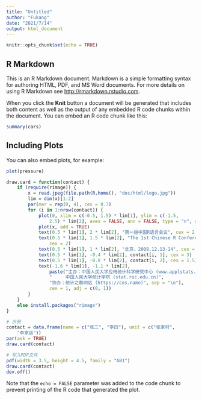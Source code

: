 ```yaml
---
title: "Untitled"
author: "Fukang"
date: "2021/7/14"
output: html_document
---
```


```r
knitr::opts_chunk$set(echo = TRUE)
```

## R Markdown

This is an R Markdown document. Markdown is a simple formatting syntax for authoring HTML, PDF, and MS Word documents. For more details on using R Markdown see <http://rmarkdown.rstudio.com>.

When you click the **Knit** button a document will be generated that includes both content as well as the output of any embedded R code chunks within the document. You can embed an R code chunk like this:

```r
summary(cars)
```

## Including Plots

You can also embed plots, for example:

```r
plot(pressure)
```

```r
draw.card = function(contact) {
    if (require(rimage)) {
        x = read.jpeg(file.path(R.home(), "doc/html/logo.jpg"))
        lim = dim(x)[1:2]
        par(mar = rep(0, 4), cex = 0.7)
        for (i in 1:nrow(contact)) {
            plot(0, xlim = c(-0.5, 1.5) * lim[1], ylim = c(-1.5,
                2.5) * lim[2], axes = FALSE, ann = FALSE, type = "n", asp = 1)
            plot(x, add = TRUE)
            text(0.5 * lim[1], 2 * lim[2], "第一届中国R语言会议", cex = 2.5)
            text(0.5 * lim[1], 1.5 * lim[2], "The 1st Chinese R Conference",
                cex = 2)
            text(0.5 * lim[1], 1 * lim[2], "北京，2008.12.13-14", cex = 1.5)
            text(0.5 * lim[1], -0.4 * lim[2], contact[i, 1], cex = 3)
            text(0.5 * lim[1], -0.8 * lim[2], contact[i, 2], cex = 1.5)
            text(-1.6 * lim[1], -1.1 * lim[2],
                paste("主办：中国人民大学应用统计科学研究中心 (www.applstats.org)",
                "　　　中国人民大学统计学院 (stat.ruc.edu.cn)",
                "协办：统计之都网站 (https://cos.name)", sep = "\n"),
                cex = 1, adj = c(0, 1))
        }
    }
    else install.packages("rimage")
}

# 示例
contact = data.frame(name = c("张三", "李四"), unit = c("张家村",
    "李家店"))
par(ask = TRUE)
draw.card(contact)

# 写入PDF文件
pdf(width = 3.5, height = 4.5, family = "GB1")
draw.card(contact)
dev.off()
```

Note that the `echo = FALSE` parameter was added to the code chunk to prevent printing of the R code that generated the plot.
